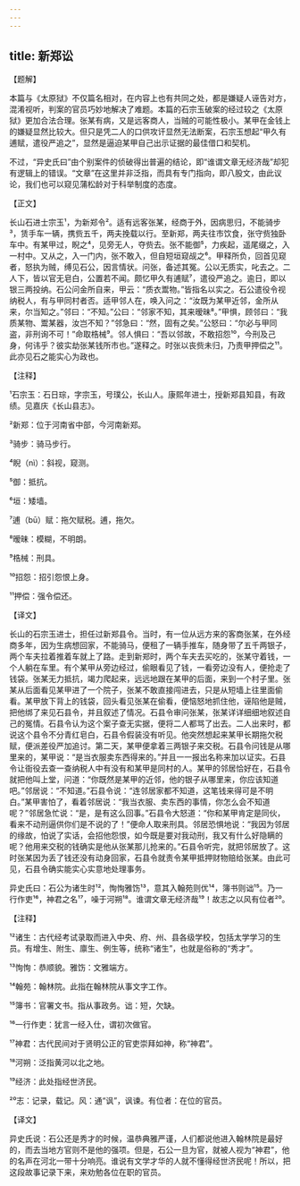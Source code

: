 ```yaml
---
---
---
```

title: 新郑讼
---




【题解】


本篇与《太原狱》不仅篇名相对，在内容上也有共同之处，都是嫌疑人诬告对方，混淆视听，判案的官员巧妙地解决了难题。本篇的石宗玉破案的经过较之《太原狱》更加合法合理。张某有病，又是远客商人，当贼的可能性极小。某甲在金钱上的嫌疑显然比较大。但只是凭二人的口供攻讦显然无法断案，石宗玉想起“甲久有逋赋，遣役严追之”，显然是逼迫某甲自己出示证据的最佳借口和契机。

不过，“异史氏曰”由个别案件的侦破得出普遍的结论，即“谁谓文章无经济哉”却犯有逻辑上的错误。“文章”在这里并非泛指，而具有专门指向，即八股文，由此议论，我们也可以窥见蒲松龄对于科举制度的态度。

【正文】

长山石进士宗玉¹，为新郑令²。适有远客张某，经商于外，因病思归，不能骑步³，赁手车一辆，携赀五千，两夫挽载以行。至新郑，两夫往市饮食，张守赀独卧车中。有某甲过，睨之⁴，见旁无人，夺赀去。张不能御⁵，力疾起，遥尾缀之，入一村中。又从之，入一门内，张不敢入，但自短垣窥觇之⁶。甲释所负，回首见窥者，怒执为贼，缚见石公，因言情状。问张，备述其冤。公以无质实，叱去之。二人下，皆以官无皂白，公置若不闻。颇忆甲久有逋赋⁷，遣役严追之。逾日，即以银三两投纳。石公问金所自来，甲云：“质衣鬻物。”皆指名以实之。石公遣役令视纳税人，有与甲同村者否。适甲邻人在，唤入问之：“汝既为某甲近邻，金所从来，尔当知之。”邻曰：“不知。”公曰：“邻家不知，其来暧昧⁸。”甲惧，顾邻曰：“我质某物、鬻某器，汝岂不知？”邻急曰：“然，固有之矣。”公怒曰：“尔必与甲同盗，非刑询不可！”命取梏械⁹。邻人惧曰：“吾以邻故，不敢招怨¹⁰，今刑及己身，何讳乎？彼实劫张某钱所市也。”遂释之。时张以丧赀未归，乃责甲押偿之¹¹。此亦见石之能实心为政也。





【注释】


¹石宗玉：石日琮，字宗玉，号璞公，长山人。康熙年进士，授新郑县知县，有政绩。见嘉庆《长山县志》。

²新郑：位于河南省中部，今河南新郑。

³骑步：骑马步行。

⁴睨（nì）：斜视，窥测。

⁵御：抵抗。

⁶垣：矮墙。

⁷逋（bū）赋：拖欠赋税。逋，拖欠。

⁸暧昧：模糊，不明朗。

⁹梏械：刑具。

¹⁰招怨：招引怨恨上身。

¹¹押偿：强令偿还。





【译文】


长山的石宗玉进士，担任过新郑县令。当时，有一位从远方来的客商张某，在外经商多年，因为生病想回家，不能骑马，便租了一辆手推车，随身带了五千两银子，两个车夫拉着推着车就上了路。走到新郑时，两个车夫去买吃的，张某守着钱，一个人躺在车里。有个某甲从旁边经过，偷眼看见了钱，一看旁边没有人，便抢走了钱袋。张某无力抵抗，竭力爬起来，远远地跟在某甲的后面，来到一个村子里。张某从后面看见某甲进了一个院子，张某不敢直接闯进去，只是从短墙上往里面偷看。某甲放下背上的钱袋，回头看见张某在偷看，便恼怒地抓住他，诬陷他是贼，把他绑了来见石县令，并且叙述了情况。石县令审问张某，张某详详细细地叙述自己的冤情。石县令认为这个案子查无实据，便将二人都骂了出去。二人出来时，都说这个县令不分青红皂白，石县令假装没有听见。他突然想起来某甲长期拖欠税赋，便派差役严加追讨。第二天，某甲便拿着三两银子来交税。石县令问钱是从哪里来的，某甲说：“是当衣服卖东西得来的。”并且一一报出名称来加以证实。石县令让衙役去查一查纳税人中有没有和某甲是同村的人。某甲的邻居恰好在，石县令就把他叫上堂，问道：“你既然是某甲的近邻，他的银子从哪里来，你应该知道吧。”邻居说：“不知道。”石县令说：“连邻居家都不知道，这笔钱来得可是不明白。”某甲害怕了，看着邻居说：“我当衣服、卖东西的事情，你怎么会不知道呢？”邻居急忙说：“是，是有这么回事。”石县令大怒道：“你和某甲肯定是同伙，看来不动刑逼供你们是不说的了！”便命人取来刑具。邻居恐惧地说：“我因为邻居的缘故，怕说了实话，会招他怨恨，如今既是要对我动刑，我又有什么好隐瞒的呢？他用来交税的钱确实是他从张某那儿抢来的。”石县令听完，就把邻居放了。这时张某因为丢了钱还没有动身回家，石县令就责令某甲抵押财物赔给张某。由此可见，石县令确实能实心实意地处理事务。

异史氏曰：石公为诸生时¹²，恂恂雅饬¹³，意其入翰苑则优¹⁴，簿书则诎¹⁵。乃一行作吏¹⁶，神君之名¹⁷，噪于河朔¹⁸。谁谓文章无经济哉¹⁹！故志之以风有位者²⁰。





【注释】


¹²诸生：古代经考试录取而进入中央、府、州、县各级学校，包括太学学习的生员。有增生、附生、廪生、例生等，统称“诸生”，也就是俗称的“秀才”。

¹³恂恂：恭顺貌。雅饬：文雅端方。

¹⁴翰苑：翰林院。此指在翰林院从事文字工作。

¹⁵簿书：官署文书。指从事政务。诎：短，欠缺。

¹⁶一行作吏：犹言一经入仕，谓初次做官。

¹⁷神君：古代民间对于贤明公正的官吏崇拜如神，称“神君”。

¹⁸河朔：泛指黄河以北之地。

¹⁹经济：此处指经世济民。

²⁰志：记录，载记。风：通“讽”，讽谏。有位者：在位的官员。





【译文】


异史氏说：石公还是秀才的时候，温恭典雅严谨，人们都说他进入翰林院是最好的，而去当地方官则不是他的强项。但是，石公一旦为官，就被人视为“神君”，他的名声在河北一带十分响亮。谁说有文学才华的人就不懂得经世济民呢！所以，把这段故事记录下来，来劝勉各位在职的官员。